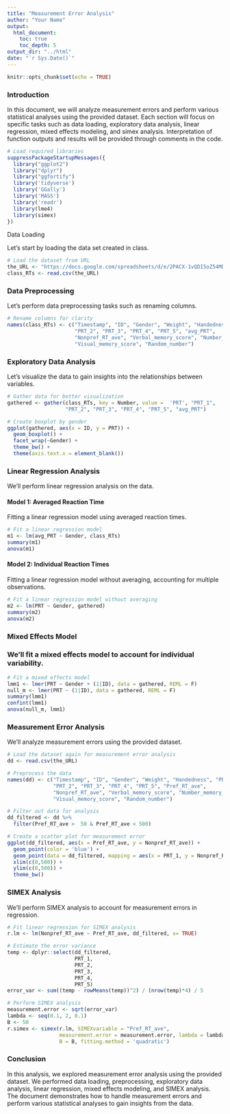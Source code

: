 ```yaml
---
title: "Measurement Error Analysis"
author: "Your Name"
output:
  html_document:
    toc: true
    toc_depth: 5
output_dir: "../html"
date: "`r Sys.Date()`"
---
```


```r
knitr::opts_chunk$set(echo = TRUE)
```

### Introduction

In this document, we will analyze measurement errors and perform various statistical analyses using the provided dataset. Each section will focus on specific tasks such as data loading, exploratory data analysis, linear regression, mixed effects modeling, and simex analysis. Interpretation of function outputs and results will be provided through comments in the code.

```r

# Load required libraries
suppressPackageStartupMessages({
  library("ggplot2")
  library("dplyr")
  library("ggfortify")
  library('tidyverse')
  library('GGally')
  library('MASS')
  library('readr')
  library(lme4)
  library(simex)
})
```

Data Loading

Let's start by loading the data set created in class.

```r

# Load the dataset from URL
the_URL <- "https://docs.google.com/spreadsheets/d/e/2PACX-1vQDI5oZ54MD4Qm_WDydUAWgRYX1PRWMoOWJCSFN5mZJ6Yf-irKq_n6-7CyPsJ13BoEksusqRUBdcgii/pub?gid=133427610&single=true&output=csv"
class_RTs <- read.csv(the_URL)
```

### Data Preprocessing

Let's perform data preprocessing tasks such as renaming columns.

```r

# Rename columns for clarity
names(class_RTs) <- c("Timestamp", "ID", "Gender", "Weight", "Handedness", "PRT_1",
                      "PRT_2", "PRT_3", "PRT_4", "PRT_5", "avg_PRT",
                      "Nonpref_RT_ave", "Verbal_memory_score", "Number_memory_score",
                      "Visual_memory_score", "Random_number")
```

### Exploratory Data Analysis

Let's visualize the data to gain insights into the relationships between variables.

```r

# Gather data for better visualization
gathered <- gather(class_RTs, key = Number, value =  'PRT', "PRT_1",
                   "PRT_2", "PRT_3", "PRT_4", "PRT_5", "avg_PRT")

# Create boxplot by gender
ggplot(gathered, aes(x = ID, y = PRT)) +
  geom_boxplot() +
  facet_wrap(~Gender) +
  theme_bw() + 
  theme(axis.text.x = element_blank())
```

### Linear Regression Analysis

We'll perform linear regression analysis on the data.

#### Model 1: Averaged Reaction Time

Fitting a linear regression model using averaged reaction times.

```r

# Fit a linear regression model
m1 <- lm(avg_PRT ~ Gender, class_RTs)
summary(m1)
anova(m1)
```

#### Model 2: Individual Reaction Times

Fitting a linear regression model without averaging, accounting for multiple observations.

```r

# Fit a linear regression model without averaging
m2 <- lm(PRT ~ Gender, gathered)
summary(m2)
anova(m2)
```

### Mixed Effects Model

### We'll fit a mixed effects model to account for individual variability.

```r

# Fit a mixed effects model
lmm1 <- lmer(PRT ~ Gender + (1|ID), data = gathered, REML = F)
null_m <- lmer(PRT ~ (1|ID), data = gathered, REML = F)
summary(lmm1)
confint(lmm1)
anova(null_m, lmm1)
```

### Measurement Error Analysis

We'll analyze measurement errors using the provided dataset.

```r

# Load the dataset again for measurement error analysis
dd <- read.csv(the_URL)

# Preprocess the data
names(dd) <- c("Timestamp", "ID", "Gender", "Weight", "Handedness", "PRT_1",
               "PRT_2", "PRT_3", "PRT_4", "PRT_5", "Pref_RT_ave",
               "Nonpref_RT_ave", "Verbal_memory_score", "Number_memory_score",
               "Visual_memory_score", "Random_number")

# Filter out data for analysis
dd_filtered <- dd %>%
  filter(Pref_RT_ave >  50 & Pref_RT_ave < 500)

# Create a scatter plot for measurement error
ggplot(dd_filtered, aes(x = Pref_RT_ave, y = Nonpref_RT_ave)) +
  geom_point(color = 'blue') + 
  geom_point(data = dd_filtered, mapping = aes(x = PRT_1, y = Nonpref_RT_ave), color = 'red') +
  xlim(c(0,500)) +
  ylim(c(0,500)) +
  theme_bw()
```

### SIMEX Analysis

We'll perform SIMEX analysis to account for measurement errors in regression.

```r
# Fit linear regression for SIMEX analysis
r.lm <- lm(Nonpref_RT_ave ~ Pref_RT_ave, dd_filtered, x= TRUE)

# Estimate the error variance
temp <- dplyr::select(dd_filtered,
                      PRT_1,
                      PRT_2,
                      PRT_3,
                      PRT_4,
                      PRT_5)
error_var <- sum((temp - rowMeans(temp))^2) / (nrow(temp)*4) / 5

# Perform SIMEX analysis
measurement.error <- sqrt(error_var)
lambda <- seq(0.1, 2, 0.1)
B <- 50
r.simex <- simex(r.lm, SIMEXvariable = "Pref_RT_ave", 
                 measurement.error = measurement.error, lambda = lambda, 
                 B = B, fitting.method = 'quadratic')

```

### Conclusion

In this analysis, we explored measurement error analysis using the provided dataset. We performed data loading, preprocessing, exploratory data analysis, linear regression, mixed effects modeling, and SIMEX analysis. The document demonstrates how to handle measurement errors and perform various statistical analyses to gain insights from the data.